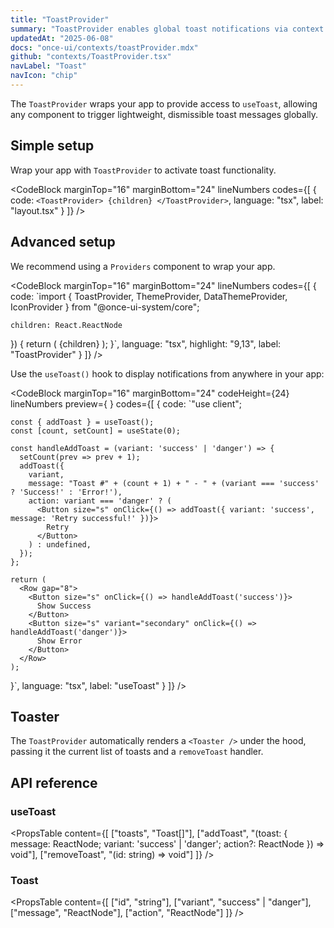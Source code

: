 ```yaml
---
title: "ToastProvider"
summary: "ToastProvider enables global toast notifications via context and renders them with the Toaster component."
updatedAt: "2025-06-08"
docs: "once-ui/contexts/toastProvider.mdx"
github: "contexts/ToastProvider.tsx"
navLabel: "Toast"
navIcon: "chip"
---
```


The `ToastProvider` wraps your app to provide access to `useToast`, allowing any component to trigger lightweight, dismissible toast messages globally.

## Simple setup

Wrap your app with `ToastProvider` to activate toast functionality.

<CodeBlock
  marginTop="16"
  marginBottom="24"
  lineNumbers
  codes={[
    {
      code:
`<ToastProvider>
    {children}
</ToastProvider>`,
      language: "tsx",
      label: "layout.tsx"
    }
  ]}
/>

## Advanced setup

We recommend using a `Providers` component to wrap your app.

<CodeBlock
  marginTop="16"
  marginBottom="24"
  lineNumbers
  codes={[
    {
      code:
`import { ToastProvider, ThemeProvider, DataThemeProvider, IconProvider } from "@once-ui-system/core";

    children: React.ReactNode
}) {
    return (
      <ThemeProvider>
        <DataThemeProvider>
          <ToastProvider>
            <IconProvider>
              {children}
            </IconProvider>
          </ToastProvider>
        </DataThemeProvider>
      </ThemeProvider>
    );
}`,
      language: "tsx",
      highlight: "9,13",
      label: "ToastProvider"
    }
  ]}
/>

Use the `useToast()` hook to display notifications from anywhere in your app:

<CodeBlock
  marginTop="16"
  marginBottom="24"
  codeHeight={24}
  lineNumbers
  preview={
    <ToastExample />
  }
  codes={[
    {
      code:
`"use client";


    const { addToast } = useToast();
    const [count, setCount] = useState(0);

    const handleAddToast = (variant: 'success' | 'danger') => {
      setCount(prev => prev + 1);
      addToast({
        variant,
        message: "Toast #" + (count + 1) + " - " + (variant === 'success' ? 'Success!' : 'Error!'),
        action: variant === 'danger' ? (
          <Button size="s" onClick={() => addToast({ variant: 'success', message: 'Retry successful!' })}>
            Retry
          </Button>
        ) : undefined,
      });
    };

    return (
      <Row gap="8">
        <Button size="s" onClick={() => handleAddToast('success')}>
          Show Success
        </Button>
        <Button size="s" variant="secondary" onClick={() => handleAddToast('danger')}>
          Show Error
        </Button>
      </Row>
    );
}`,
      language: "tsx",
      label: "useToast"
    }
  ]}
/>

## Toaster

The `ToastProvider` automatically renders a `<Toaster />` under the hood, passing it the current list of toasts and a `removeToast` handler.

## API reference

### useToast

<PropsTable
  content={[
    ["toasts", "Toast[]"],
    ["addToast", "(toast: { message: ReactNode; variant: 'success' | 'danger'; action?: ReactNode }) => void"],
    ["removeToast", "(id: string) => void"]
  ]}
/>

### Toast

<PropsTable
  content={[
    ["id", "string"],
    ["variant", "success" | "danger"],
    ["message", "ReactNode"],
    ["action", "ReactNode"]
  ]}
/>
